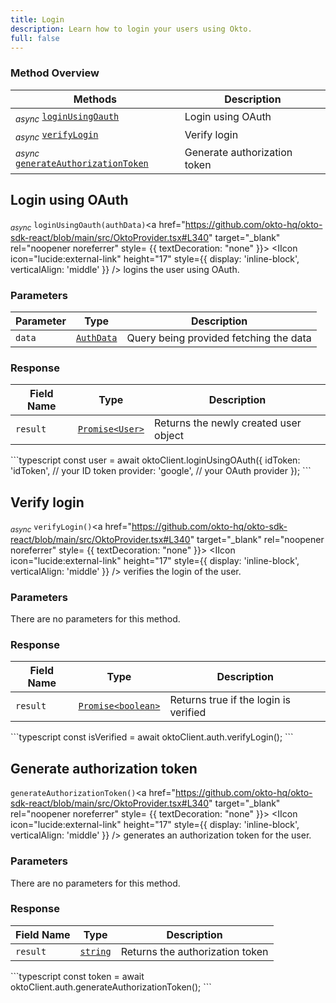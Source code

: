 ```yaml
---
title: Login
description: Learn how to login your users using Okto.
full: false
---
```




### Method Overview

| Methods                                                                         | Description                          |                 
|---------------------------------------------------------------------------------|--------------------------------------|
| <sub><i>async</i></sub> [`loginUsingOauth`](#login-using-oauth) | Login using OAuth |
| <sub><i>async</i></sub> [`verifyLogin`](#verify-login) | Verify login |
| <sub><i>async</i></sub> [`generateAuthorizationToken`](#generate-authorization-token) | Generate authorization token |

<div className="method-box">

## Login using OAuth

<sub><i>async</i></sub> `loginUsingOauth(authData)`<a href="https://github.com/okto-hq/okto-sdk-react/blob/main/src/OktoProvider.tsx#L340" target="_blank" rel="noopener noreferrer" style= {{ textDecoration: "none" }}> <IIcon icon="lucide:external-link" height="17" style={{ display: 'inline-block', verticalAlign: 'middle' }} /></a> logins the user using OAuth.

### Parameters

| Parameter   | Type                        | Description                            | 
|-------------|-----------------------------|----------------------------------------|
| `data`     | [`AuthData`](/api-docs#model/authdata) | Query being provided fetching the data | 

### Response

<Callout title="Success Response">

| Field Name | Type                  | Description                                   | 
|------------|-----------------------|-----------------------------------------------|
| `result`   | [`Promise<User>`](/api-docs#model/user) | Returns the newly created user object | 

</Callout>


<Accordions>
<Accordion title="Example">
<Tabs items={['Typescript']}>
  <Tab value="Typescript">
    ```typescript
    const user = await oktoClient.loginUsingOAuth({
            idToken: 'idToken', // your ID token
            provider: 'google', // your OAuth provider
        });
    ```
  </Tab>
</Tabs>
</Accordion>
</Accordions>

</div>

<div className="method-box">

## Verify login

<sub><i>async</i></sub> `verifyLogin()`<a href="https://github.com/okto-hq/okto-sdk-react/blob/main/src/OktoProvider.tsx#L340" target="_blank" rel="noopener noreferrer" style= {{ textDecoration: "none" }}> <IIcon icon="lucide:external-link" height="17" style={{ display: 'inline-block', verticalAlign: 'middle' }} /></a> verifies the login of the user.

### Parameters

There are no parameters for this method.
### Response

<Callout title="Success Response">

| Field Name | Type                  | Description                                   | 
|------------|-----------------------|-----------------------------------------------|
| `result`   | [`Promise<boolean>`](/api-docs#model/user) | Returns true if the login is verified | 

</Callout>


<Accordions>
<Accordion title="Example">
<Tabs items={['Typescript']}>
  <Tab value="Typescript">
    ```typescript
    const isVerified = await oktoClient.auth.verifyLogin();
    ```
  </Tab>
</Tabs>
</Accordion>
</Accordions>

</div>

<div className="method-box">

## Generate authorization token

`generateAuthorizationToken()`<a href="https://github.com/okto-hq/okto-sdk-react/blob/main/src/OktoProvider.tsx#L340" target="_blank" rel="noopener noreferrer" style= {{ textDecoration: "none" }}> <IIcon icon="lucide:external-link" height="17" style={{ display: 'inline-block', verticalAlign: 'middle' }} /></a> generates an authorization token for the user.

### Parameters

There are no parameters for this method.

### Response

<Callout title="Success Response">

| Field Name | Type                  | Description                                   | 
|------------|-----------------------|-----------------------------------------------|
| `result`   | [`string`](/api-docs#model/user) | Returns the authorization token | 

</Callout>


<Accordions>
<Accordion title="Example">
<Tabs items={['Typescript']}>
  <Tab value="Typescript">
    ```typescript
    const token = await oktoClient.auth.generateAuthorizationToken();
    ```
  </Tab>
</Tabs>
</Accordion>
</Accordions>

</div>
